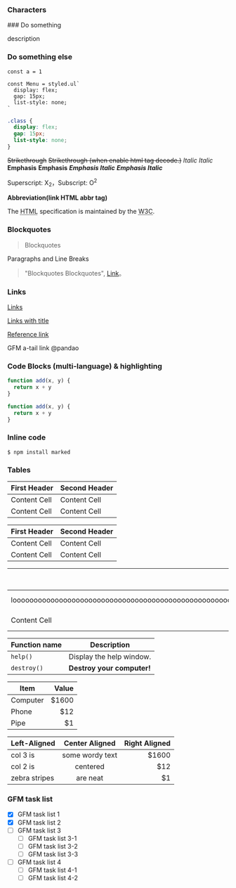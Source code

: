 
### Characters

<Steps>
  ### Do something

description

### Do something else

```tsx
const a = 1
```

</Steps>

```styled filename="App.tsx" showLineNumbers {4}
const Menu = styled.ul`
  display: flex;
  gap: 15px;
  list-style: none;
`
```

```css filename="App.tsx" showLineNumbers {4}
.class {
  display: flex;
  gap: 15px;
  list-style: none;
}
```

~~Strikethrough~~ <s>Strikethrough (when enable html tag decode.)</s>
_Italic_ _Italic_
**Emphasis** **Emphasis**
**_Emphasis Italic_** **_Emphasis Italic_**

Superscript: X<sub>2</sub>，Subscript: O<sup>2</sup>

**Abbreviation(link HTML abbr tag)**

The <abbr title="Hyper Text Markup Language">HTML</abbr> specification is maintained by the <abbr title="World Wide Web Consortium">W3C</abbr>.

### Blockquotes

> Blockquotes

Paragraphs and Line Breaks

> "Blockquotes Blockquotes", [Link](http://localhost/)。

### Links

[Links](http://localhost/)

[Links with title](http://localhost/ 'link title')

[Reference link][id/name]

[id/name]: http://link-url/

GFM a-tail link @pandao

### Code Blocks (multi-language) & highlighting

```js
function add(x, y) {
  return x + y
}
```

```js filename="test.js"
function add(x, y) {
  return x + y
}
```

### Inline code

`$ npm install marked`

### Tables

| First Header | Second Header |
| ------------ | ------------- |
| Content Cell | Content Cell  |
| Content Cell | Content Cell  |

| First Header | Second Header |
| ------------ | ------------- |
| Content Cell | Content Cell  |
| Content Cell | Content Cell  |

| First Header                                                                                                                                                        | Second Header |
| ------------------------------------------------------------------------------------------------------------------------------------------------------------------- | ------------- |
| loooooooooooooooooooooooooooooooooooooooooooooooooooooooooooooooooooooooooooooooooooooooooooooooooooooooooooooooooooooooooooooooooooooooooooooooooooooooooooooooong | Content Cell  |
| Content Cell                                                                                                                                                        | Content Cell  |

| Function name | Description                |
| ------------- | -------------------------- |
| `help()`      | Display the help window.   |
| `destroy()`   | **Destroy your computer!** |

| Item     | Value |
| -------- | ----: |
| Computer | $1600 |
| Phone    |   $12 |
| Pipe     |    $1 |

| Left-Aligned  | Center Aligned  | Right Aligned |
| :------------ | :-------------: | ------------: |
| col 3 is      | some wordy text |         $1600 |
| col 2 is      |    centered     |           $12 |
| zebra stripes |    are neat     |            $1 |

### GFM task list

- [x] GFM task list 1
- [x] GFM task list 2
- [ ] GFM task list 3
  - [ ] GFM task list 3-1
  - [ ] GFM task list 3-2
  - [ ] GFM task list 3-3
- [ ] GFM task list 4
  - [ ] GFM task list 4-1
  - [ ] GFM task list 4-2
